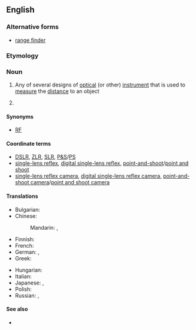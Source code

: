 {{also|range finder}}
==English==
{{wikipedia}}

===Alternative forms===
* [[range finder]]

===Etymology===
{{compound|en|range|finder}}

===Noun===
{{en-noun}}

# Any of several designs of [[optical]] (or other) [[instrument]] that is used to [[measure]] the [[distance]] to an object
# {{lb|en|photography}} {{abbreviation of|en|rangefinder camera}}

====Synonyms====
* [[RF]] {{qualifier|abbreviation}}

====Coordinate terms====
{{sense|photography}}
* [[DSLR]], [[ZLR]], [[SLR]], [[P&S]]/[[PS]]
* [[single-lens reflex]], [[digital single-lens reflex]], [[point-and-shoot]]/[[point and shoot]]
* [[single-lens reflex camera]], [[digital single-lens reflex camera]], [[point-and-shoot camera]]/[[point and shoot camera]]

====Translations====
{{trans-top|instrument}}
* Bulgarian: {{t+|bg|далекомер|m}}
* Chinese:
*: Mandarin: {{t+|cmn|測距儀|sc=Hani}}, {{t+|cmn|测距仪|tr=cèjùyí|sc=Hani}}
* Finnish: {{t|fi|etäisyysmittari}}
* French: {{t+|fr|télémètre|m}}
* German: {{t|de|Entfernungsmesser|m}}, {{t|de|Distanzmessgerät|n}}
* Greek: {{t+|el|τηλέμετρο|n}}
{{trans-mid}}
* Hungarian: {{t+|hu|távolságmérő}}
* Italian: {{t+|it|telemetro|m}}
* Japanese: {{t|ja|距離計|tr=きょりけい, kyorikei|sc=Jpan}}, {{t|ja|測距儀|tr=そっきょぎ, sokkyogi|sc=Jpan}}
* Polish: {{t+|pl|dalmierz|m}}
* Russian: {{t+|ru|дальноме́р|m}}, {{t+|ru|телеме́тр|m}} {{qualifier|dated}}
{{trans-bottom}}

====See also====
* {{sense|photography}} {{pedia|rangefinder camera}}